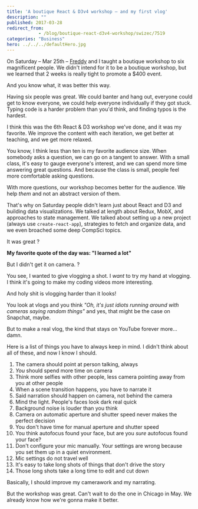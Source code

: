 ```yaml
---
title: 'A boutique React & D3v4 workshop – and my first vlog'
description: ""
published: 2017-03-28
redirect_from: 
            - /blog/boutique-react-d3v4-workshop/swizec/7519
categories: "Business"
hero: ../../../defaultHero.jpg
---
```

On Saturday – Mar 25th – [Freddy](https://twitter.com/frangel85) and I taught a boutique workshop to six magnificent people. We didn&#x27;t intend for it to be a boutique workshop, but we learned that 2 weeks is really tight to promote a $400 event.



And you know what, it was better this way.



Having six people was great. We could banter and hang out, everyone could get to know everyone, we could help everyone individually if they got stuck. Typing code is a harder problem than you&#x27;d think, and finding typos is the hardest.



I think this was the 6th React &amp; D3 workshop we&#x27;ve done, and it was my favorite. We improve the content with each iteration, we get better at teaching, and we get more relaxed.



You know, I think less than ten is my favorite audience size. When somebody asks a question, we can go on a tangent to answer. With a small class, it&#x27;s easy to gauge everyone&#x27;s interest, and we can spend more time answering great questions. And because the class is small, people feel more comfortable asking questions.



With more questions, our workshop becomes better for the audience. We help _them_ and not an abstract version of them.



That&#x27;s why on Saturday people didn&#x27;t learn just about React and D3 and building data visualizations. We talked at length about Redux, MobX, and approaches to state management. We talked about setting up a new project (always use `create-react-app`), strategies to fetch and organize data, and we even broached some deep CompSci topics.



It was great ?



**My favorite quote of the day was: &quot;I learned a lot&quot;**



But I didn&#x27;t get it on camera. ?



You see, I wanted to give vlogging a shot. I _want_ to try my hand at vlogging. I think it&#x27;s going to make my coding videos more interesting.



And holy shit is vlogging harder than it looks!



You look at vlogs and you think _&quot;Oh, it&#x27;s just idiots running around with cameras saying random things&quot;_ and yes, that might be the case on Snapchat, maybe.



But to make a real vlog, the kind that stays on YouTube forever more… damn.



Here is a list of things you have to always keep in mind. I didn&#x27;t think about all of these, and now I know I should.



1. The camera should point at person talking, always
2. _You_ should spend more time on camera
3. Think more selfies with other people, less camera pointing away from you at other people
4. When a scene transition happens, you have to narrate it
5. Said narration should happen on camera, not behind the camera
6. Mind the light. People&#x27;s faces look dark real quick
7. Background noise is louder than you think
8. Camera on automatic aperture and shutter speed never makes the perfect decision
9. You don&#x27;t have time for manual aperture and shutter speed
10. You think autofocus found your face, but are you _sure_ autofocus found your face?
11. Don&#x27;t configure your mic manually. Your settings are wrong because you set them up in a quiet environment.
12. Mic settings do not travel well
13. It&#x27;s easy to take long shots of things that don&#x27;t drive the story
14. Those long shots take a long time to edit and cut down



Basically, I should improve my camerawork and my narrating.



But the workshop was great. Can&#x27;t wait to do the one in Chicago in May. We already know how we&#x27;re gonna make it better.